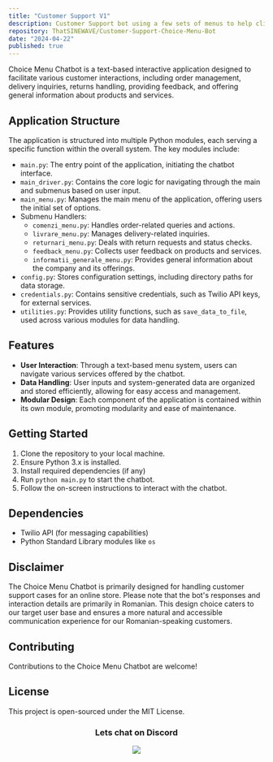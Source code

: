 ```yaml
---
title: "Customer Support V1"
description: Customer Support bot using a few sets of menus to help clients
repository: ThatSINEWAVE/Customer-Support-Choice-Menu-Bot
date: "2024-04-22"
published: true
---
```


Choice Menu Chatbot is a text-based interactive application designed to facilitate various customer interactions, including order management, delivery inquiries, returns handling, providing feedback, and offering general information about products and services.

## Application Structure
The application is structured into multiple Python modules, each serving a specific function within the overall system. The key modules include:

- `main.py`: The entry point of the application, initiating the chatbot interface.
- `main_driver.py`: Contains the core logic for navigating through the main and submenus based on user input.
- `main_menu.py`: Manages the main menu of the application, offering users the initial set of options.
- Submenu Handlers:
  - `comenzi_menu.py`: Handles order-related queries and actions.
  - `livrare_menu.py`: Manages delivery-related inquiries.
  - `returnari_menu.py`: Deals with return requests and status checks.
  - `feedback_menu.py`: Collects user feedback on products and services.
  - `informatii_generale_menu.py`: Provides general information about the company and its offerings.
- `config.py`: Stores configuration settings, including directory paths for data storage.
- `credentials.py`: Contains sensitive credentials, such as Twilio API keys, for external services.
- `utilities.py`: Provides utility functions, such as `save_data_to_file`, used across various modules for data handling.

## Features
- **User Interaction**: Through a text-based menu system, users can navigate various services offered by the chatbot.
- **Data Handling**: User inputs and system-generated data are organized and stored efficiently, allowing for easy access and management.
- **Modular Design**: Each component of the application is contained within its own module, promoting modularity and ease of maintenance.

## Getting Started
1. Clone the repository to your local machine.
2. Ensure Python 3.x is installed.
3. Install required dependencies (if any)
4. Run `python main.py` to start the chatbot.
5. Follow the on-screen instructions to interact with the chatbot.

## Dependencies
- Twilio API (for messaging capabilities)
- Python Standard Library modules like `os`

## Disclaimer
The Choice Menu Chatbot is primarily designed for handling customer support cases for an online store. Please note that the bot's responses and interaction details are primarily in Romanian. This design choice caters to our target user base and ensures a more natural and accessible communication experience for our Romanian-speaking customers.


## Contributing
Contributions to the Choice Menu Chatbot are welcome!

## License
This project is open-sourced under the MIT License.

<div align="center">

### Lets chat on Discord

[![](https://dcbadge.vercel.app/api/server/zjjKSV8wFf)](https://discord.gg/zjjKSV8wFf)

</div>